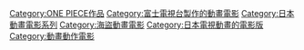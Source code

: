 [[Category:ONE_PIECE作品|Category:ONE PIECE作品]]
[[Category:富士電視台製作的動畫電影|Category:富士電視台製作的動畫電影]]
[[Category:日本動畫電影系列|Category:日本動畫電影系列]]
[[Category:海盜動畫電影|Category:海盜動畫電影]]
[[Category:日本電視動畫的電影版|Category:日本電視動畫的電影版]]
[[Category:動畫動作電影|Category:動畫動作電影]]